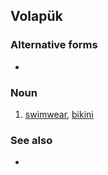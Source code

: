 ==Volapük==

===Alternative forms===
* {{l|vo|niblituyl}}

===Noun===
{{infl|vo|noun}}

# [[swimwear]], [[bikini]]

===See also===
* {{l|vo|bikinit}}